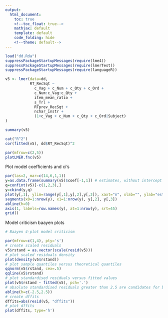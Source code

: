 ```yaml
---
output:
  html_document:
    toc: true
    <!--toc_float: true-->
    mathjax: default
    template: default
    code_folding: hide
    <!--theme: default-->
---
```



```r
load("dd.Rda")
suppressPackageStartupMessages(require(lme4))
suppressPackageStartupMessages(require(lmerTest))
suppressPackageStartupMessages(require(languageR))
```

```r
v5 <- lmer(data=dd, 
           RT_RecSqt ~ 
             c_Vag + c_Num + c_Qty + c_Ord + 
             c_Num:c_Vag:c_Qty +
             item_mean_ratio + 
             s_Trl +
             RTprev_RecSqt +
             nchar_instr +
             (1+c_Vag + c_Num + c_Qty + c_Ord|Subject)
)
```

```r
summary(v5)
```

```r
cat("R^2")
cor(fitted(v5), dd$RT_RecSqt)^2
```

```r
par(mfrow=c(2,5))
plotLMER.fnc(v5)
```

Plot model coefficients and ci's

```r
par(las=2, mar=c(14,6,1,1))
y=as.data.frame(summary(v5)$coef[-1,1]) # estimates, without intercept
q=confint(v5)[-c(1,2,3),]
y=cbind(y,q)
plot(y[,1], ylim=range(y[,1],y[,2],y[,3]), xaxt="n", xlab="", ylab="estimate\n",  pch='-', cex=2)
segments(x0=1:nrow(y), x1=1:nrow(y), y[,2], y[,3])
abline(h=0)
axis(1, labels=row.names(y), at=1:nrow(y), srt=45)
grid()
```


Model criticism baayen plots

```r
# Baayen 4-plot model criticism

par(mfrow=c(1,4), pty='s')
# create scaled residuals
v5$rstand = as.vector(scale(resid(v5)))
# plot scaled residuals density
plot(density(v5$rstand))
# plot sample quantiles versus theoretical quantiles
qqnorm(v5$rstand, cex=.5)
qqline(v5$rstand)
# plot standardised residuals versus fitted values
plot(v5$rstand ~ fitted(v5), pch='.')
# absolute standardised residuals greater than 2.5 are candidates for being outliers, the abline identifies them on the plot
abline(h=c(-2.5,2.5))
# create dffits
dffits=abs(resid(v5, "dffits"))
# plot dffits
plot(dffits, type='h')
```